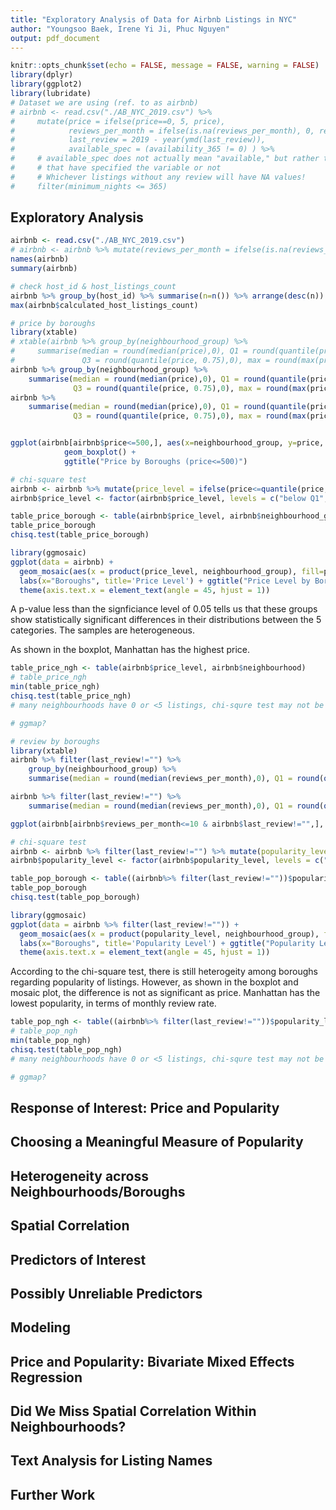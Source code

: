 ```yaml
---
title: "Exploratory Analysis of Data for Airbnb Listings in NYC"
author: "Youngsoo Baek, Irene Yi Ji, Phuc Nguyen"
output: pdf_document
---
```


```r
knitr::opts_chunk$set(echo = FALSE, message = FALSE, warning = FALSE)
library(dplyr)
library(ggplot2)
library(lubridate)
# Dataset we are using (ref. to as airbnb)
# airbnb <- read.csv("./AB_NYC_2019.csv") %>% 
#     mutate(price = ifelse(price==0, 5, price),
#            reviews_per_month = ifelse(is.na(reviews_per_month), 0, reviews_per_month),
#            last_review = 2019 - year(ymd(last_review)),
#            available_spec = (availability_365 != 0) ) %>%
#     # available_spec does not actually mean "available," but rather two diff. groups
#     # that have specified the variable or not
#     # Whichever listings without any review will have NA values!
#     filter(minimum_nights <= 365)
```

## Exploratory Analysis

```r
airbnb <- read.csv("./AB_NYC_2019.csv")
# airbnb <- airbnb %>% mutate(reviews_per_month = ifelse(is.na(reviews_per_month), 0, reviews_per_month))
names(airbnb)
summary(airbnb)

# check host_id & host_listings_count
airbnb %>% group_by(host_id) %>% summarise(n=n()) %>% arrange(desc(n))
max(airbnb$calculated_host_listings_count)
```

```r
# price by boroughs
library(xtable)
# xtable(airbnb %>% group_by(neighbourhood_group) %>% 
#     summarise(median = round(median(price),0), Q1 = round(quantile(price, 0.25),0),
#               Q3 = round(quantile(price, 0.75),0), max = round(max(price),0)))
airbnb %>% group_by(neighbourhood_group) %>% 
    summarise(median = round(median(price),0), Q1 = round(quantile(price, 0.25),0),
              Q3 = round(quantile(price, 0.75),0), max = round(max(price),0))
airbnb %>% 
    summarise(median = round(median(price),0), Q1 = round(quantile(price, 0.25),0),
              Q3 = round(quantile(price, 0.75),0), max = round(max(price),0))


ggplot(airbnb[airbnb$price<=500,], aes(x=neighbourhood_group, y=price, fill=neighbourhood_group)) +
            geom_boxplot() + 
            ggtitle("Price by Boroughs (price<=500)")

# chi-square test
airbnb <- airbnb %>% mutate(price_level = ifelse(price<=quantile(price, 0.25), "below Q1", ifelse(price<=quantile(price, 0.75), "between Q1 and Q3", "above Q3")))
airbnb$price_level <- factor(airbnb$price_level, levels = c("below Q1", "between Q1 and Q3", "above Q3"))

table_price_borough <- table(airbnb$price_level, airbnb$neighbourhood_group)
table_price_borough
chisq.test(table_price_borough)

library(ggmosaic)
ggplot(data = airbnb) +
  geom_mosaic(aes(x = product(price_level, neighbourhood_group), fill=price_level), na.rm=TRUE) +
  labs(x="Boroughs", title='Price Level') + ggtitle("Price Level by Boroughs") +
  theme(axis.text.x = element_text(angle = 45, hjust = 1))
```

A p-value less than the signficiance level of 0.05 tells us that these groups show statistically significant differences in their distributions between the 5 categories. The samples are heterogeneous.

As shown in the boxplot, Manhattan has the highest price.

```r
table_price_ngh <- table(airbnb$price_level, airbnb$neighbourhood)
# table_price_ngh
min(table_price_ngh)
chisq.test(table_price_ngh)
# many neighbourhoods have 0 or <5 listings, chi-squre test may not be accurate

# ggmap?
```

```r
# review by boroughs
library(xtable)
airbnb %>% filter(last_review!="") %>%
    group_by(neighbourhood_group) %>% 
    summarise(median = round(median(reviews_per_month),0), Q1 = round(quantile(reviews_per_month, 0.25),0), Q3 = round(quantile(reviews_per_month, 0.75),0), max = round(max(reviews_per_month),0))

airbnb %>% filter(last_review!="") %>%
    summarise(median = round(median(reviews_per_month),0), Q1 = round(quantile(reviews_per_month, 0.25),0), Q3 = round(quantile(reviews_per_month, 0.75),0), max = round(max(reviews_per_month),0))

ggplot(airbnb[airbnb$reviews_per_month<=10 & airbnb$last_review!="",], aes(x=neighbourhood_group, y=reviews_per_month, fill=neighbourhood_group)) + geom_boxplot() + ggtitle("Reviews per Month by Boroughs (reviews <=10)")

# chi-square test
airbnb <- airbnb %>% filter(last_review!="") %>% mutate(popularity_level = ifelse(reviews_per_month<=quantile(reviews_per_month, 0.25), "below Q1", ifelse(reviews_per_month<=quantile(reviews_per_month, 0.75), "between Q1 and Q3", "above Q3")))
airbnb$popularity_level <- factor(airbnb$popularity_level, levels = c("below Q1", "between Q1 and Q3", "above Q3"))

table_pop_borough <- table((airbnb%>% filter(last_review!=""))$popularity_level, (airbnb%>% filter(last_review!=""))$neighbourhood_group)
table_pop_borough
chisq.test(table_pop_borough)

library(ggmosaic)
ggplot(data = airbnb %>% filter(last_review!="")) +
  geom_mosaic(aes(x = product(popularity_level, neighbourhood_group), fill=popularity_level), na.rm=TRUE) +
  labs(x="Boroughs", title='Popularity Level') + ggtitle("Popularity Level by Boroughs") +
  theme(axis.text.x = element_text(angle = 45, hjust = 1))
```

According to the chi-square test, there is still heterogeity among boroughs regarding popularity of listings. However, as shown in the boxplot and mosaic plot, the difference is not as significant as price. Manhattan has the lowest popularity, in terms of monthly review rate.

```r
table_pop_ngh <- table((airbnb%>% filter(last_review!=""))$popularity_level, (airbnb%>% filter(last_review!=""))$neighbourhood)
# table_pop_ngh
min(table_pop_ngh)
chisq.test(table_pop_ngh)
# many neighbourhoods have 0 or <5 listings, chi-squre test may not be accurate

# ggmap?
```


## Response of Interest: Price and Popularity

## Choosing a Meaningful Measure of Popularity

## Heterogeneity across Neighbourhoods/Boroughs

## Spatial Correlation

## Predictors of Interest

## Possibly Unreliable Predictors

## Modeling

## Price and Popularity: Bivariate Mixed Effects Regression

## Did We Miss Spatial Correlation Within Neighbourhoods?

## Text Analysis for Listing Names

## Further Work
